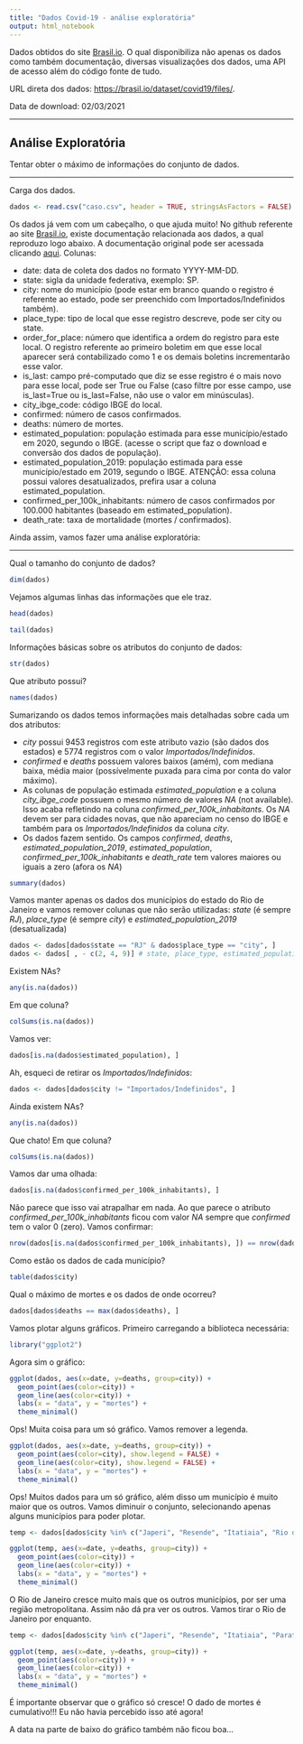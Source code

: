 ```yaml
---
title: "Dados Covid-19 - análise exploratória"
output: html_notebook
---
```


Dados obtidos do site <a href="https://brasil.io">Brasil.io</a>. O qual disponibiliza não apenas os dados como também documentação, diversas visualizações dos dados, uma API de acesso além do código fonte de tudo.

URL direta dos dados: <a href="https://brasil.io/dataset/covid19/files/">https://brasil.io/dataset/covid19/files/</a>.

Data de download: 02/03/2021

---

<h2>Análise Exploratória</h2>
Tentar obter o máximo de informações do conjunto de dados.

---

Carga dos dados.

```r
dados <- read.csv("caso.csv", header = TRUE, stringsAsFactors = FALSE)
```

Os dados já vem com um cabeçalho, o que ajuda muito!
No github referente ao site <a href="https://brasil.io">Brasil.io</a>, existe documentação relacionada aos dados, a qual reproduzo logo abaixo. A documentação original pode ser acessada clicando <a href="https://github.com/turicas/covid19-br/blob/master/api.md#casos">aqui</a>.
Colunas:
<ul>
<li>date: data de coleta dos dados no formato YYYY-MM-DD.</li>
<li>state: sigla da unidade federativa, exemplo: SP.</li>
<li>city: nome do município (pode estar em branco quando o registro é referente ao estado, pode ser preenchido com Importados/Indefinidos também).</li>
<li>place_type: tipo de local que esse registro descreve, pode ser city ou state.</li>
<li>order_for_place: número que identifica a ordem do registro para este local. O registro referente ao primeiro boletim em que esse local aparecer será contabilizado como 1 e os demais boletins incrementarão esse valor.</li>
<li>is_last: campo pré-computado que diz se esse registro é o mais novo para esse local, pode ser True ou False (caso filtre por esse campo, use is_last=True ou is_last=False, não use o valor em minúsculas).</li>
<li>city_ibge_code: código IBGE do local.</li>
<li>confirmed: número de casos confirmados.</li>
<li>deaths: número de mortes.</li>
<li>estimated_population: população estimada para esse município/estado em 2020, segundo o IBGE. (acesse o script que faz o download e conversão dos dados de população).</li>
<li>estimated_population_2019: população estimada para esse município/estado em 2019, segundo o IBGE. ATENÇÃO: essa coluna possui valores desatualizados, prefira usar a coluna estimated_population.</li>
<li>confirmed_per_100k_inhabitants: número de casos confirmados por 100.000 habitantes (baseado em estimated_population).</li>
<li>death_rate: taxa de mortalidade (mortes / confirmados).</li>
</ul>
Ainda assim, vamos fazer uma análise exploratória:

---

Qual o tamanho do conjunto de dados?

```r
dim(dados)
```

Vejamos algumas linhas das informações que ele traz.

```r
head(dados)
```

```r
tail(dados)
```

Informações básicas sobre os atributos do conjunto de dados:

```r
str(dados)
```

Que atributo possui?

```r
names(dados)
```

Sumarizando os dados temos informações mais detalhadas sobre cada um dos atributos:
<ul>
    <li><i>city</i> possui 9453 registros com este atributo vazio (são dados dos estados) e 5774 registros com o valor <i>Importados/Indefinidos</i>.</li>
    <li><i>confirmed</i> e <i>deaths</i> possuem valores baixos (amém), com mediana baixa, média maior (possívelmente puxada para cima por conta do valor máximo).</li>
    <li>As colunas de população estimada <i>estimated_population</i> e a coluna <i>city_ibge_code</i> possuem o mesmo número de valores <i>NA</i> (not available). Isso acaba refletindo na coluna <i>confirmed_per_100k_inhabitants</i>. Os <i>NA</i> devem ser para cidades novas, que não apareciam no censo do IBGE e também para os <i>Importados/Indefinidos</i> da coluna <i>city</i>.</li>
    <li>Os dados fazem sentido. Os campos <i>confirmed</i>, <i>deaths</i>, <i>estimated_population_2019</i>, <i>estimated_population</i>, <i>confirmed_per_100k_inhabitants</i> e <i>death_rate</i> tem valores maiores ou iguais a zero (afora os <i>NA</i>)</li>
</ul>  

```r
summary(dados)
```

Vamos manter apenas os dados dos municípios do estado do Rio de Janeiro e vamos remover colunas que não serão utilizadas: <i>state</i> (é sempre <i>RJ</i>), <i>place_type</i> (é sempre <i>city</i>) e <i>estimated_population_2019</i> (desatualizada)

```r
dados <- dados[dados$state == "RJ" & dados$place_type == "city", ]
dados <- dados[ , - c(2, 4, 9)] # state, place_type, estimated_population_2019
```

Existem NAs?

```r
any(is.na(dados))
```

Em que coluna?
```r
colSums(is.na(dados))
```

Vamos ver:

```r
dados[is.na(dados$estimated_population), ]
```

Ah, esqueci de retirar os <i>Importados/Indefinidos</i>:

```r
dados <- dados[dados$city != "Importados/Indefinidos", ]
```

Ainda existem NAs?

```r
any(is.na(dados))
```

Que chato! Em que coluna?

```r
colSums(is.na(dados))
```

Vamos dar uma olhada:

```r
dados[is.na(dados$confirmed_per_100k_inhabitants), ]
```

Não parece que isso vai atrapalhar em nada. Ao que parece o atributo <i>confirmed_per_100k_inhabitants</i> ficou com valor <i>NA</i> sempre que <i>confirmed</i> tem o valor 0 (zero). Vamos confirmar:

```r
nrow(dados[is.na(dados$confirmed_per_100k_inhabitants), ]) == nrow(dados[dados$confirmed == 0, ])
```

Como estão os dados de cada município?

```r
table(dados$city)
```

Qual o máximo de mortes e os dados de onde ocorreu?

```r
dados[dados$deaths == max(dados$deaths), ]
```

Vamos plotar alguns gráficos.
Primeiro carregando a biblioteca necessária:

```r
library("ggplot2")
```

Agora sim o gráfico:

```r
ggplot(dados, aes(x=date, y=deaths, group=city)) +
  geom_point(aes(color=city)) +
  geom_line(aes(color=city)) +
  labs(x = "data", y = "mortes") +
  theme_minimal()
```

Ops! Muita coisa para um só gráfico. Vamos remover a legenda.

```r
ggplot(dados, aes(x=date, y=deaths, group=city)) +
  geom_point(aes(color=city), show.legend = FALSE) +
  geom_line(aes(color=city), show.legend = FALSE) +
  labs(x = "data", y = "mortes") +
  theme_minimal()
```

Ops! Muitos dados para um só gráfico, além disso um município é muito maior que os outros. Vamos diminuir o conjunto, selecionando apenas alguns municípios para poder plotar.

```r
temp <- dados[dados$city %in% c("Japeri", "Resende", "Itatiaia", "Rio de Janeiro", "Paraty"), ]

ggplot(temp, aes(x=date, y=deaths, group=city)) +
  geom_point(aes(color=city)) +
  geom_line(aes(color=city)) +
  labs(x = "data", y = "mortes") +
  theme_minimal()
```

O Rio de Janeiro cresce muito mais que os outros municípios, por ser uma região metropolitana. Assim não dá pra ver os outros. Vamos tirar o Rio de Janeiro por enquanto.

```r
temp <- dados[dados$city %in% c("Japeri", "Resende", "Itatiaia", "Paraty"), ]

ggplot(temp, aes(x=date, y=deaths, group=city)) +
  geom_point(aes(color=city)) +
  geom_line(aes(color=city)) +
  labs(x = "data", y = "mortes") +
  theme_minimal()
```

É importante observar que o gráfico só cresce! O dado de mortes é cumulativo!!! Eu não havia percebido isso até agora!

A data na parte de baixo do gráfico também não ficou boa...
